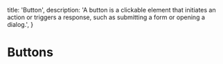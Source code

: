 
  title: 'Button',
  description:
    'A button is a clickable element that initiates an action or triggers a response, such as submitting a form or opening a dialog.',
}

# Buttons

<ButtonCards />
